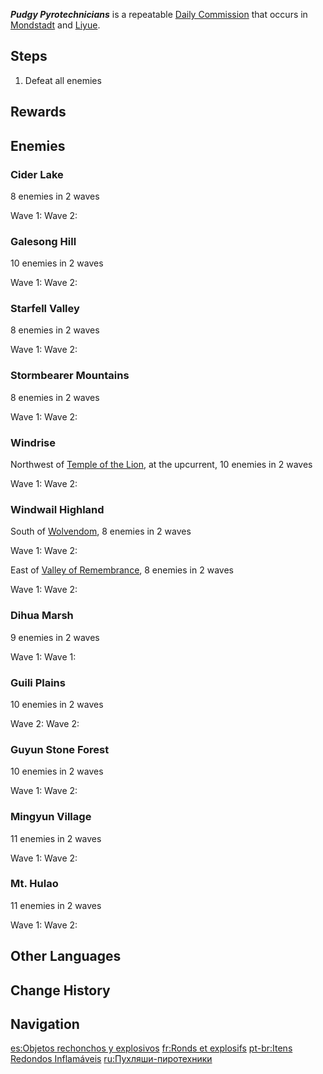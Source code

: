 {{Quest Infobox
|id              = 
|type            = Commission
|image           = Commission Pudgy Pyrotechnicians.png
|caption         = Guili Plains version
|summary         = Defeat the scheming monsters.
|startLocation   = [[Teyvat]]
|other           = 
*AR-Dependent Rewards
|characters      = Traveler
}}
'''''Pudgy Pyrotechnicians''''' is a repeatable [[Daily Commission]] that occurs in [[Mondstadt]] and [[Liyue]].

==Steps==
{{Quest Description|Hilichurls are manufacturing exploding barrels in the wilderness. Stop them!}}
# Defeat all enemies

==Rewards==
{{Commission Rewards|full}}

==Enemies==
===Cider Lake===
;8 enemies in 2 waves
Wave 1: {{Enemy List|Pyro Slime*2;Hilichurl Grenadier*2;Wooden Shield Mitachurl}}
Wave 2: {{Enemy List|Pyro Hilichurl Shooter*2;Blazing Axe Mitachurl}}

===Galesong Hill===
;10 enemies in 2 waves
Wave 1: {{Enemy List|Pyro Slime*2;Hilichurl*2;Hydro Samachurl;Blazing Axe Mitachurl}}
Wave 2: {{Enemy List|Hilichurl Grenadier*3;Wooden Shield Mitachurl}}

===Starfell Valley===
;8 enemies in 2 waves
Wave 1: {{Enemy List|Pyro Slime*2;Hilichurl;Hilichurl Grenadier;Blazing Axe Mitachurl}}
Wave 2: {{Enemy List|Hilichurl Grenadier;Hydro Samachurl;Wooden Shield Mitachurl}}

===Stormbearer Mountains===
;8 enemies in 2 waves
Wave 1: {{Enemy List|Pyro Slime*2;Hilichurl;Hilichurl Grenadier;Blazing Axe Mitachurl}}
Wave 2: {{Enemy List|Cryo Hilichurl Shooter;Hydro Samachurl;Wooden Shield Mitachurl}}

===Windrise===
;Northwest of [[Temple of the Lion]], at the upcurrent, 10 enemies in 2 waves<!--Is there another version at Windrise?-->
Wave 1: {{Enemy List|Pyro Slime*2;Unarmed Hilichurl*2;Hydro Samachurl;Blazing Axe Mitachurl}}
Wave 2: {{Enemy List|Hilichurl Grenadier*3;Wooden Shield Mitachurl}}

===Windwail Highland===
;South of [[Wolvendom]], 8 enemies in 2 waves
Wave 1: {{Enemy List|Pyro Slime*2;Hilichurl Grenadier*2;Blazing Axe Mitachurl}}
Wave 2: {{Enemy List|Hydro Samachurl*2;Wooden Shield Mitachurl}}

;East of [[Valley of Remembrance]], 8 enemies in 2 waves
Wave 1: {{Enemy List|Hilichurl Grenadier*2;Pyro Slime;Dendro Samachurl;Blazing Axe Mitachurl}}
Wave 2: {{Enemy List|Pyro Hilichurl Shooter;Anemo Samachurl;Wooden Shield Mitachurl}}

===Dihua Marsh===
;9 enemies in 2 waves
Wave 1: {{Enemy List|Pyro Slime*2;Hilichurl*2;Hydro Samachurl;Blazing Axe Mitachurl}}
Wave 1: {{Enemy List|Hilichurl Grenadier*2;Wooden Shield Mitachurl}}

===Guili Plains===
;10 enemies in 2 waves
Wave 2: {{Enemy List|Pyro Slime*2;Hilichurl*2;Anemo Samachurl;Blazing Axe Mitachurl}}
Wave 2: {{Enemy List|Hilichurl Grenadier*3;Wooden Shield Mitachurl}}

===Guyun Stone Forest===
;10 enemies in 2 waves
Wave 1: {{Enemy List|Pyro Slime*2;Hilichurl*2;Hydro Samachurl;Blazing Axe Mitachurl}}
Wave 2: {{Enemy List|Hilichurl Grenadier*3;Rock Shieldwall Mitachurl}}

===Mingyun Village===
; 11 enemies in 2 waves
Wave 1: {{Enemy List|Pyro Slime*2;Hilichurl*2;Electro Hilichurl Shooter;Hydro Samachurl;Blazing Axe Mitachurl}}
Wave 2: {{Enemy List|Hilichurl Grenadier*3;Wooden Shield Mitachurl}}

===Mt. Hulao===
;11 enemies in 2 waves
Wave 1: {{Enemy List|Pyro Slime*2;Hilichurl*2;Hydro Samachurl;Blazing Axe Mitachurl}}
Wave 2: {{Enemy List|Hilichurl Grenadier*2;Hilichurl Fighter;Anemo Samachurl;Wooden Shield Mitachurl}}

==Other Languages==
{{Other Languages
|en      = Pudgy Pyrotechnicians
|zhs     = 圆滚滚的易爆品
|zhs_rm  = Yuángǔngǔn de Yìbào Pǐn
|zht     = 圓滾滾的易爆物
|zht_rm  = Yuángǔngǔn de Yìbào Pǐn
|zh_tl   = Chubby Explosives
|ja      = まるい爆発物
|ja_rm   = Marui Bakuhatsubutsu
|ja_tl   = Round Explosives
|ko      = 포동포동한 폭발물
|ko_rm   = Podongpodonghan Pokbalmul
|ko_tl   = Plumpy Plumpy Explosives
|es      = Objetos rechonchos y explosivos
|es_tl   = Pudgy and Explosive Objects
|fr      = Ronds et explosifs
|fr_tl   = Round and Explosive Ones
|ru      = Пухляши-пиротехники
|ru_tl   = 
|th      = วัตถุกลมกลิ้งซึ่งระเบิดได้ง่าย
|th_rm   = 
|th_tl   = Easily Exploding Round Rolling Objects
|vi      = Vật Dễ Nổ Tròn Quay
|vi_tl   = 
|de      = Kugelrund und explosiv
|de_tl   = Roly-poly and Explosive
|id      = Bahan Peledak yang Berguling
|id_tl   = Rolling Explosive Materials
|pt      = Itens Redondos Inflamáveis
|pt_tl   = 
|tr      = Tombul Havai Fişek Uzmanları
|tr_tl   = 
|it      = Pirotecnici paffutelli
|it_tl   = Plump Pyrotechnicians
}}

==Change History==
{{Change History|1.0}}

==Navigation==
{{Commission Navbox|Basic}}

[[es:Objetos rechonchos y explosivos]]
[[fr:Ronds et explosifs]]
[[pt-br:Itens Redondos Inflamáveis]]
[[ru:Пухляши-пиротехники]]